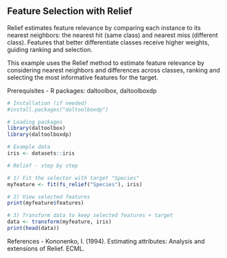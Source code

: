 ## Feature Selection with Relief

Relief estimates feature relevance by comparing each instance to its nearest neighbors: the nearest hit (same class) and nearest miss (different class). Features that better differentiate classes receive higher weights, guiding ranking and selection.

This example uses the Relief method to estimate feature relevance by considering nearest neighbors and differences across classes, ranking and selecting the most informative features for the target.

Prerequisites
- R packages: daltoolbox, daltoolboxdp

```r
# Installation (if needed)
#install.packages("daltoolboxdp")
```

```r
# Loading packages
library(daltoolbox)
library(daltoolboxdp)
```


```r
# Example data
iris <- datasets::iris
```

```r
# Relief - step by step

# 1) Fit the selector with target "Species"
myfeature <- fit(fs_relief("Species"), iris)

# 2) View selected features
print(myfeature$features)

# 3) Transform data to keep selected features + target
data <- transform(myfeature, iris)
print(head(data))
```

References
- Kononenko, I. (1994). Estimating attributes: Analysis and extensions of Relief. ECML.

